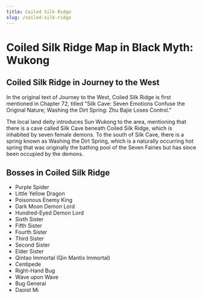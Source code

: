 ```yaml
---
title: Coiled Silk Ridge
slug: /coiled-silk-ridge
---
```


# Coiled Silk Ridge Map in Black Myth: Wukong

## Coiled Silk Ridge in Journey to the West

In the original text of Journey to the West, Coiled Silk Ridge is first mentioned in Chapter 72, titled "Silk Cave: Seven Emotions Confuse the Original Nature; Washing the Dirt Spring: Zhu Bajie Loses Control."

The local land deity introduces Sun Wukong to the area, mentioning that there is a cave called Silk Cave beneath Coiled Silk Ridge, which is inhabited by seven female demons. To the south of Silk Cave, there is a spring known as Washing the Dirt Spring, which is a naturally occurring hot spring that was originally the bathing pool of the Seven Fairies but has since been occupied by the demons.

## Bosses in Coiled Silk Ridge

- Purple Spider
- Little Yellow Dragon
- Poisonous Enemy King
- Dark Moon Demon Lord
- Hundred-Eyed Demon Lord
- Sixth Sister
- Fifth Sister
- Fourth Sister
- Third Sister
- Second Sister
- Elder Sister
- Qintao Immortal (Qin Mantis Immortal)
- Centipede
- Right-Hand Bug
- Wave upon Wave
- Bug General
- Daoist Mi